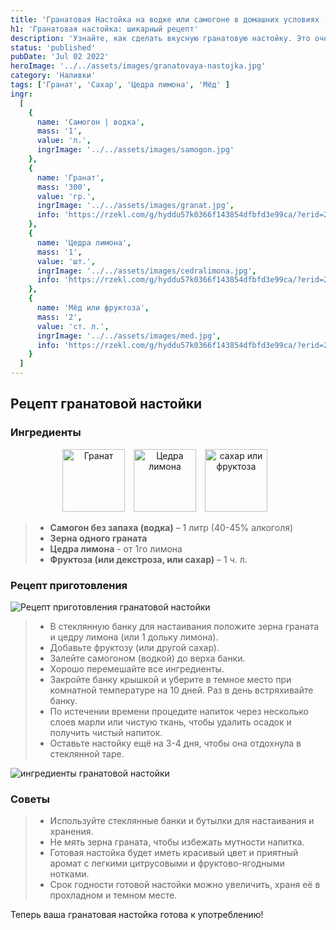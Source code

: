 ```yaml
---
title: 'Гранатовая Настойка на водке или самогоне в домашних условиях (рецепт)'
h1: 'Гранатовая настойка: шикарный рецепт'
description: 'Узнайте, как сделать вкусную гранатовую настойку. Это очень ароматный и нежный напиток 👍, будьте осторожны,  не забывайте про его крепость'
status: 'published'
pubDate: 'Jul 02 2022'
heroImage: '../../assets/images/granatovaya-nastojka.jpg'
category: 'Наливки'
tags: ['Гранат', 'Сахар', 'Цедра лимона', 'Мёд' ]
ingr:
  [
    {
      name: 'Самогон | водка',
      mass: '1',
      value: 'л.',
      ingrImage: '../../assets/images/samogon.jpg'
    },
    {
      name: 'Гранат',
      mass: '300',
      value: 'гр.',
      ingrImage: '../../assets/images/granat.jpg',
      info: 'https://rzekl.com/g/hyddu57k0366f143854dfbfd3e99ca/?erid=25H8d7vbP8SRTvH4QP3RzP&ulp=https%3A%2F%2Fmegamarket.ru%2Fcatalog%2F%3Fq%3D%25D0%2593%25D1%2580%25D0%25B0%25D0%25BD%25D0%25B0%25D1%2582'
    },
	{
      name: 'Цедра лимона',
      mass: '1',
      value: 'шт.',
      ingrImage: '../../assets/images/cedralimona.jpg',
	  info: 'https://rzekl.com/g/hyddu57k0366f143854dfbfd3e99ca/?erid=25H8d7vbP8SRTvH4QP3RzP&ulp=https%3A%2F%2Fmegamarket.ru%2Fcatalog%2F%3Fq%3D%25D0%25BB%25D0%25B8%25D0%25BC%25D0%25BE%25D0%25BD'
    },
    {
      name: 'Мёд или фруктоза',
      mass: '2',
      value: 'ст. л.',
      ingrImage: '../../assets/images/med.jpg',
	  info: 'https://rzekl.com/g/hyddu57k0366f143854dfbfd3e99ca/?erid=25H8d7vbP8SRTvH4QP3RzP&ulp=https%3A%2F%2Fmegamarket.ru%2Fcatalog%2F%3Fq%3D%25D0%25BB%25D0%25B8%25D0%25BC%25D0%25BE%25D0%25BD'
    }
  ]
---
```



## Рецепт гранатовой настойки

### Ингредиенты

<p align='center'>
	<Image
		height='100'
		style='display: inline-block; margin-right: 10px;'
		src={img1}
		formats='avif'
		alt='Гранат'
	/>
	<Image
		height='100'
		style='display: inline-block; margin-right: 10px;'
		src={img2}
		formats='avif'
		alt='Цедра лимона'
	/>
	<Image
		height='100'
		style='display: inline-block; margin-right: 10px;'
		src={img3}
		formats='avif'
		alt='сахар или фруктоза'
	/>
</p>

> - **Самогон без запаха (водка)** – 1 литр (40-45% алкоголя)
> - **Зерна одного граната**
> - **Цедра лимона** - от 1го лимона
> - **Фруктоза (или декстроза, или сахар)** – 1 ч. л.

### Рецепт приготовления

<Image src={img4} formats='avif' alt='Рецепт приготовления гранатовой настойки' />

> - В стеклянную банку для настаивания положите зерна граната и цедру лимона (или 1 дольку лимона).
> - Добавьте фруктозу (или другой сахар).
> - Залейте самогоном (водкой) до верха банки.
> - Хорошо перемешайте все ингредиенты.
> - Закройте банку крышкой и уберите в темное место при комнатной температуре на 10 дней. Раз в день встряхивайте банку.
> - По истечении времени процедите напиток через несколько слоев марли или чистую ткань, чтобы удалить осадок и получить чистый напиток.
> - Оставьте настойку ещё на 3-4 дня, чтобы она отдохнула в стеклянной таре.

<Image src={img5} formats='avif' alt='ингредиенты гранатовой настойки' />

### Советы

> - Используйте стеклянные банки и бутылки для настаивания и хранения.
> - Не мять зерна граната, чтобы избежать мутности напитка.
> - Готовая настойка будет иметь красивый цвет и приятный аромат с легкими цитрусовыми и фруктово-ягодными нотками.
> - Срок годности готовой настойки можно увеличить, храня её в прохладном и темном месте.

Теперь ваша гранатовая настойка готова к употреблению!
